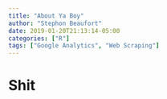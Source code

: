 ```yaml
---
title: "About Ya Boy"
author: "Stephon Beaufort"
date: 2019-01-20T21:13:14-05:00
categories: ["R"]
tags: ["Google Analytics", "Web Scraping"]
---
```


# Shit